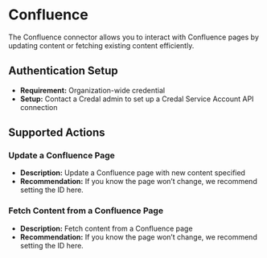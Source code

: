# Confluence

The Confluence connector allows you to interact with Confluence pages by updating content or fetching existing content efficiently.

## Authentication Setup
- **Requirement:** Organization-wide credential
- **Setup:** Contact a Credal admin to set up a Credal Service Account API connection

## Supported Actions

### Update a Confluence Page
- **Description:** Update a Confluence page with new content specified
- **Recommendation:** If you know the page won’t change, we recommend setting the ID here.

### Fetch Content from a Confluence Page
- **Description:** Fetch content from a Confluence page
- **Recommendation:** If you know the page won’t change, we recommend setting the ID here.